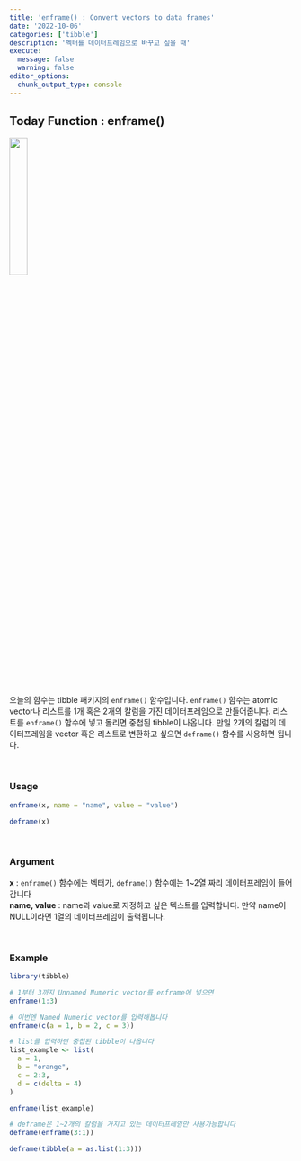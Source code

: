 ```yaml
---
title: 'enframe() : Convert vectors to data frames'
date: '2022-10-06'
categories: ['tibble']
description: '벡터를 데이터프레임으로 바꾸고 싶을 때'
execute: 
  message: false
  warning: false
editor_options: 
  chunk_output_type: console
---
```


## Today Function : enframe()

![](tibble_logo.png){width="25%"}

오늘의 함수는 tibble 패키지의 `enframe()` 함수입니다. `enframe()` 함수는 atomic vector나 리스트를 1개 혹은 2개의 칼럼을 가진 데이터프레임으로 만들어줍니다. 리스트를 `enframe()` 함수에 넣고 돌리면 중첩된 tibble이 나옵니다. 만일 2개의 칼럼의 데이터프레임을 vector 혹은 리스트로 변환하고 싶으면 `deframe()` 함수를 사용하면 됩니다.


<br/>

### Usage

```r
enframe(x, name = "name", value = "value")

deframe(x)
```

<br/>

### Argument

**x** : `enframe()` 함수에는 벡터가, `deframe()` 함수에는 1~2열 짜리 데이터프레임이 들어갑니다 <br/> 
**name, value** : name과 value로 지정하고 싶은 텍스트를 입력합니다. 만약 name이 NULL이라면 1열의 데이터프레임이 출력됩니다.

<br/>

### Example

```r
library(tibble)

# 1부터 3까지 Unnamed Numeric vector를 enframe에 넣으면
enframe(1:3)

# 이번엔 Named Numeric vector를 입력해봅니다
enframe(c(a = 1, b = 2, c = 3))

# list를 입력하면 중첩된 tibble이 나옵니다
list_example <- list(
  a = 1,
  b = "orange",
  c = 2:3,
  d = c(delta = 4)
)

enframe(list_example)

# deframe은 1~2개의 칼럼을 가지고 있는 데이터프레임만 사용가능합니다
deframe(enframe(3:1))

deframe(tibble(a = as.list(1:3)))
```
